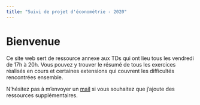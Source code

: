 ```yaml
---
title: "Suivi de projet d'économétrie - 2020"
---
```

# Bienvenue

Ce site web sert de ressource annexe aux TDs qui ont lieu tous les vendredi de 17h à 20h. Vous pouvez y trouver le résumé de tous les exercices réalisés en cours et certaines extensions qui couvrent les difficultés rencontrées ensemble.

N'hésitez pas à m'envoyer un [mail](yann.collindavid@gmail.com) si vous souhaitez que j'ajoute des ressources supplémentaires.

